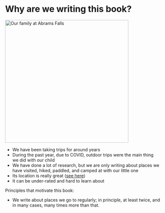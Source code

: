 # Why are we writing this book? {#why}

<img src="img/abrams-family.jpg" alt="Our family at Abrams Falls" width="400"/>

- We have been taking trips for around years
- During the past year, due to COVID, outdoor trips were the main thing we did with our child
- We have done a lot of research, but we are only writing about places we have visited, hiked, paddled, and camped at with our little one
- Its location is really great ([see here](https://recreationlinks.org/wp-content/uploads/2019/03/Outdoor_RecMap-MapSide__2ndEdition_04jul2018.pdf))
- It can be under-rated and hard to learn about

Principles that motivate this book:

- We write about places we go to regularly; in principle, at least twice, and in many cases, many times more than that.
